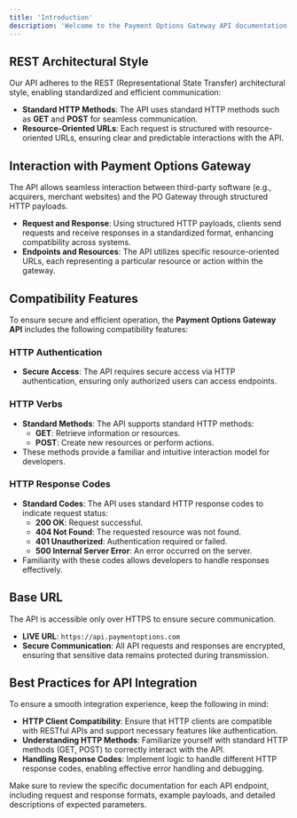 ```yaml
---
title: 'Introduction'
description: 'Welcome to the Payment Options Gateway API documentation. This API follows RESTful principles, providing a secure and efficient way for third-party software (such as acquirers or merchant websites) to interact with the Payment Options Gateway.'
---
```


## **REST Architectural Style**

Our API adheres to the REST (Representational State Transfer) architectural style, enabling standardized and efficient communication:

- **Standard HTTP Methods**: The API uses standard HTTP methods such as **GET** and **POST** for seamless communication.
- **Resource-Oriented URLs**: Each request is structured with resource-oriented URLs, ensuring clear and predictable interactions with the API.


## **Interaction with Payment Options Gateway**

The API allows seamless interaction between third-party software (e.g., acquirers, merchant websites) and the PO Gateway through structured HTTP payloads.

- **Request and Response**: Using structured HTTP payloads, clients send requests and receive responses in a standardized format, enhancing compatibility across systems.
- **Endpoints and Resources**: The API utilizes specific resource-oriented URLs, each representing a particular resource or action within the gateway.


## **Compatibility Features**

To ensure secure and efficient operation, the **Payment Options Gateway API** includes the following compatibility features:

### **HTTP Authentication**

- **Secure Access**: The API requires secure access via HTTP authentication, ensuring only authorized users can access endpoints.

### **HTTP Verbs**

- **Standard Methods**: The API supports standard HTTP methods:
  - **GET**: Retrieve information or resources.
  - **POST**: Create new resources or perform actions.
- These methods provide a familiar and intuitive interaction model for developers.

### **HTTP Response Codes**

- **Standard Codes**: The API uses standard HTTP response codes to indicate request status:
  - **200 OK**: Request successful.
  - **404 Not Found**: The requested resource was not found.
  - **401 Unauthorized**: Authentication required or failed.
  - **500 Internal Server Error**: An error occurred on the server.
- Familiarity with these codes allows developers to handle responses effectively.

## **Base URL**

The API is accessible only over HTTPS to ensure secure communication.

- **LIVE URL**: `https://api.paymentoptions.com`
- **Secure Communication**: All API requests and responses are encrypted, ensuring that sensitive data remains protected during transmission.

## **Best Practices for API Integration**

To ensure a smooth integration experience, keep the following in mind:

- **HTTP Client Compatibility**: Ensure that HTTP clients are compatible with RESTful APIs and support necessary features like authentication.
- **Understanding HTTP Methods**: Familiarize yourself with standard HTTP methods (GET, POST) to correctly interact with the API.
- **Handling Response Codes**: Implement logic to handle different HTTP response codes, enabling effective error handling and debugging.

<Callout title="Note" emoji="information">
  Make sure to review the specific documentation for each API endpoint, including request and response formats, example payloads, and detailed descriptions of expected parameters.
</Callout>

